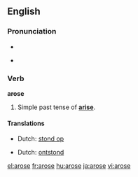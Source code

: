==English==

===Pronunciation===
*{{IPA|/ə'rɔʊs/}}
*{{audio|en-us-arose.ogg|Audio (US)}}
*:{{rhymes|əʊz}}

===Verb===
'''arose'''

# Simple past tense of '''[[arise]]'''.

====Translations====
{{trans-top|got up}}
*Dutch: [[stond op]]
{{trans-mid}}
{{trans-bottom}}

{{trans-top|started to exist}}
*Dutch: [[ontstond]]
{{trans-mid}}
{{trans-bottom}}

[[el:arose]]
[[fr:arose]]
[[hu:arose]]
[[ja:arose]]
[[vi:arose]]